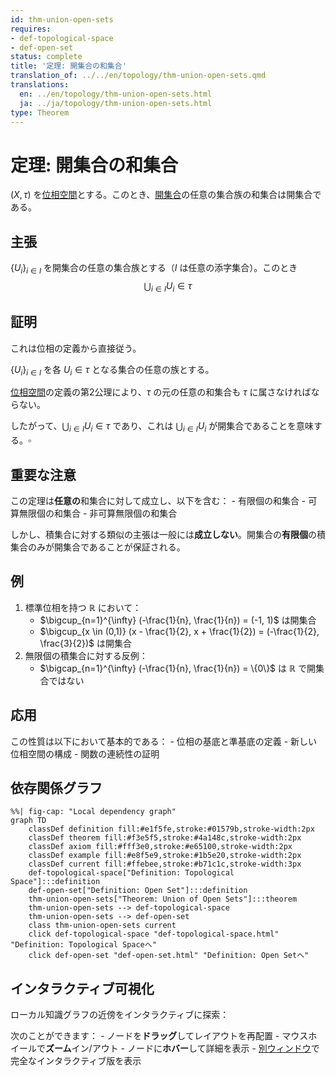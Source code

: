 ```yaml
---
id: thm-union-open-sets
requires:
- def-topological-space
- def-open-set
status: complete
title: '定理: 開集合の和集合'
translation_of: ../../en/topology/thm-union-open-sets.qmd
translations:
  en: ../en/topology/thm-union-open-sets.html
  ja: ../ja/topology/thm-union-open-sets.html
type: Theorem
---
```


# 定理: 開集合の和集合 {#thm-union-open-sets}

$(X, \tau)$ を[位相空間](def-topological-space.qmd)とする。このとき、[開集合](def-open-set.qmd)の任意の集合族の和集合は開集合である。

## 主張

$\{U_i\}_{i \in I}$ を開集合の任意の集合族とする（$I$ は任意の添字集合）。このとき
$$\bigcup_{i \in I} U_i \in \tau$$

## 証明

これは位相の定義から直接従う。

$\{U_i\}_{i \in I}$ を各 $U_i \in \tau$ となる集合の任意の族とする。

[位相空間](def-topological-space.qmd)の定義の第2公理により、$\tau$ の元の任意の和集合も $\tau$ に属さなければならない。

したがって、$\bigcup_{i \in I} U_i \in \tau$ であり、これは $\bigcup_{i \in I} U_i$ が開集合であることを意味する。$\square$

## 重要な注意

この定理は**任意の**和集合に対して成立し、以下を含む：
- 有限個の和集合
- 可算無限個の和集合
- 非可算無限個の和集合

しかし、積集合に対する類似の主張は一般には**成立しない**。開集合の**有限個**の積集合のみが開集合であることが保証される。

## 例

1. 標準位相を持つ $\mathbb{R}$ において：
   - $\bigcup_{n=1}^{\infty} (-\frac{1}{n}, \frac{1}{n}) = (-1, 1)$ は開集合
   - $\bigcup_{x \in (0,1)} (x - \frac{1}{2}, x + \frac{1}{2}) = (-\frac{1}{2}, \frac{3}{2})$ は開集合

2. 無限個の積集合に対する反例：
   - $\bigcap_{n=1}^{\infty} (-\frac{1}{n}, \frac{1}{n}) = \{0\}$ は $\mathbb{R}$ で開集合ではない

## 応用

この性質は以下において基本的である：
- 位相の基底と準基底の定義
- 新しい位相空間の構成
- 関数の連続性の証明

## 依存関係グラフ

```mermaid
%%| fig-cap: "Local dependency graph"
graph TD
    classDef definition fill:#e1f5fe,stroke:#01579b,stroke-width:2px
    classDef theorem fill:#f3e5f5,stroke:#4a148c,stroke-width:2px
    classDef axiom fill:#fff3e0,stroke:#e65100,stroke-width:2px
    classDef example fill:#e8f5e9,stroke:#1b5e20,stroke-width:2px
    classDef current fill:#ffebee,stroke:#b71c1c,stroke-width:3px
    def-topological-space["Definition: Topological Space"]:::definition
    def-open-set["Definition: Open Set"]:::definition
    thm-union-open-sets["Theorem: Union of Open Sets"]:::theorem
    thm-union-open-sets --> def-topological-space
    thm-union-open-sets --> def-open-set
    class thm-union-open-sets current
    click def-topological-space "def-topological-space.html" "Definition: Topological Spaceへ"
    click def-open-set "def-open-set.html" "Definition: Open Setへ"
```

## インタラクティブ可視化

ローカル知識グラフの近傍をインタラクティブに探索：

::: {.graph-viz data-id="thm-union-open-sets" data-width="700" data-height="500"}
:::

次のことができます：
- ノードを**ドラッグ**してレイアウトを再配置
- マウスホイールで**ズーム**イン/アウト
- ノードに**ホバー**して詳細を表示
- [別ウィンドウ](../../output/interactive/thm-union-open-sets.html){target="_blank"}で完全なインタラクティブ版を表示
